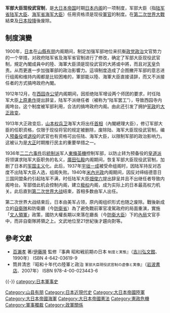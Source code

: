 '''军部大臣现役武官制'''，是[[大日本帝国|大日本帝国]]时期[[日本内阁|日本内阁]]的一项制度，军部大臣（指[[陆军省|陆军省]][[陆军大臣|陆军大臣]]、[[海军省|海军省]][[海军大臣|海军大臣]]）任用资格须是现役[[軍官|軍官]]的制度。在[[第二次世界大戰|第二次世界大戰]]結束及[[日本投降|日本投降]]後废除。

==制度演變==
1900年，[[日本|日本]]在[[山縣有朋|山縣有朋]]内阁期间，制定加强军部地位来抗衡[[政党政治|政党政治]]文官势力的一个举措，对政府陆军省及海军省官制进行了修改，确定了军部大臣现役武官制，規定內閣成員中的陸、海軍大臣須是现役武官的大將或中將，而且对[[天皇|天皇]]负责。从而更進一步加強軍部的政治影響力。這項制度造成了企图撇开军部的意志进行组阁和维持内阁都是比较困难的，軍部能以陸、海軍大臣直接请辞，而又不派接任者的方式搞垮政府內閣。

1912年12月，在[[西园寺公望|西园寺公望]]内阁期间，因拒绝陆军增设两个师团的要求，时任陆军大臣[[上原勇作|上原勇作]]提出辞呈，陆军不派继任者（被称为“陆军罢工”），导致西园寺内阁垮台。这个制度被军部利用，合法的搞垮政府内阁。由此还引发了拥护[[宪政|宪政]]的[[大正政变|大正政变]]。

1913年大正政变后，[[山本权兵卫|山本权兵卫]]海军大将出任[[日本首相|首相]]（內閣總理大臣），修订军部大臣的任职资格，仅限于现役将官的规定被删除，废除陆、海军大臣现役武官制，编入[[预备役|预备役]]或[[退役|退役]]的武官也有资格可出任陆、海军大臣，以限制军部的政治影响力。这被认为是[[大正|大正]]时期推行民主的重要举措之一。

1936年[[二二六事件|二二六事件]]后[[統制派|統制派]]军人[[東條英機|東條英機]]控制军部，以防止转为预备役的[[皇道派|皇道派]]将领谋求陆军大臣职务的名义，[[廣田弘毅|廣田弘毅]]内阁期间，恢复军部大臣现役武官制，加剧了日本的[[军国主义|军国主义]]化。此后，1937年[[宇垣一成|宇垣一成]]被受命组阁时，因陆军持反对态度不出陆军大臣人选，组阁失败。1940年[[米內光政|米內光政]]内阁期间，因反对缔结德意日三国同盟条约引起陆军不满，时任陆军大臣[[畑俊六|畑俊六]]提出辞呈并且不出继任者导致内阁垮台。军部借此机会控制内阁，建立[[極權主義|极权]]内阁，成为实际上的日本最高权力机关。此后直到[[第二次世界大战|第二次世界大战]]结束，首相多数由军人出任。

第二次世界大战结束后，日本由美军占领，原内阁组织形式也随之废除。戰後新成立的[[自衛隊|自衛隊]]和防衛廳（今[[防衛省|防衛省]]）為了避免戰前軍官凌駕政府的局面重演，實施「[[文人領軍|文人領軍]]」政策，國防大權長期以來落在廳長（今[[防衛大臣|防衛大臣]]）下的[[內部部局|內局]]文官手中，而非自衛隊將領之上。文武地位至21世紀後才趨向對等。

== 參考文獻 ==
{{Reflist}}
{{refbegin}}
* [[百瀨孝|百瀨孝]] 著/[[伊藤隆_(歷史學家)|伊藤隆]] 監修『事典 昭和戦前期の日本 <small>制度と実態</small>』（[[吉川弘文館|吉川弘文館]]、1990年） ISBN 4-642-03619-9
* 筒井清忠『昭和十年代の陸軍と政治 <small>軍部大臣現役武官制の虚像と実像</small>』（[[岩波書店|岩波書店]]、2007年） ISBN 978-4-00-023443-6
{{refend}}

{{-}}
{{226}}
[[Category:山县有朋|Category:山县有朋]]
[[category:日本軍事史|category:日本軍事史]]
[[Category:日本近現代史|Category:日本近現代史]]
[[Category:大日本帝國陸軍|Category:大日本帝國陸軍]]
[[Category:大日本帝國海軍|Category:大日本帝國海軍]]
[[Category:大日本帝國憲法|Category:大日本帝國憲法]]
[[Category:憲政危機|Category:憲政危機]]
[[Category:軍事獨裁|Category:軍事獨裁]]
[[Category:政軍關係|Category:政軍關係]]